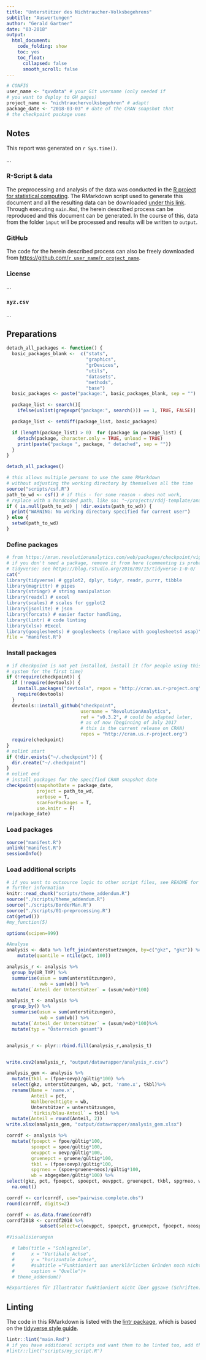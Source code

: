 ```yaml
---
title: "Unterstützer des Nichtraucher-Volksbegehrens"
subtitle: "Auswertungen"
author: "Gerald Gartner"
date: "03-2018"
output:
  html_document:
    code_folding: show
    toc: yes
    toc_float: 
      collapsed: false
      smooth_scroll: false
---
```



```r
# CONFIG
user_name <- "qvvdata" # your Git username (only needed if
# you want to deploy to GH pages)
project_name <- "nichtrauchervolksbegehren" # adapt!
package_date <- "2018-03-03" # date of the CRAN snapshot that
# the checkpoint package uses
```

## Notes

This report was generated on `r Sys.time()`.

...

### R-Script & data

The preprocessing and analysis of the data was conducted in the [R project for statistical computing](https://www.r-project.org/). The RMarkdown script used to generate this document and all the resulting data can be downloaded [under this link](http://`r user_name`.github.io/`r project_name`/rscript.zip). Through executing `main.Rmd`, the herein described process can be reproduced and this document can be generated. In the course of this, data from the folder `ìnput` will be processed and results will be written to `output`. 

### GitHub

The code for the herein described process can also be freely downloaded from [https://github.com/`r user_name`/`r project_name`](https://github.com/`r user_name`/`r project_name`). 


### License

...

### `xyz.csv` 

...

## Preparations

```r
detach_all_packages <- function() {
  basic_packages_blank <-  c("stats",
                             "graphics",
                             "grDevices",
                             "utils",
                             "datasets",
                             "methods",
                             "base")
  basic_packages <- paste("package:", basic_packages_blank, sep = "")

  package_list <- search()[
    ifelse(unlist(gregexpr("package:", search())) == 1, TRUE, FALSE)]

  package_list <- setdiff(package_list, basic_packages)

  if (length(package_list) > 0)  for (package in package_list) {
    detach(package, character.only = TRUE, unload = TRUE)
    print(paste("package ", package, " detached", sep = ""))
  }
}

detach_all_packages()

# this allows multiple persons to use the same RMarkdown
# without adjusting the working directory by themselves all the time
source("scripts/csf.R")
path_to_wd <- csf() # if this - for some reason - does not work, 
# replace with a hardcoded path, like so: "~/projects/rddj-template/analysis/"
if ( is.null(path_to_wd) | !dir.exists(path_to_wd)) {
  print("WARNING: No working directory specified for current user")
} else {
  setwd(path_to_wd)
}
```


### Define packages

```r
# from https://mran.revolutionanalytics.com/web/packages/checkpoint/vignettes/using-checkpoint-with-knitr.html
# if you don't need a package, remove it from here (commenting is probably not sufficient)
# tidyverse: see https://blog.rstudio.org/2016/09/15/tidyverse-1-0-0/
cat("
library(tidyverse) # ggplot2, dplyr, tidyr, readr, purrr, tibble
library(magrittr) # pipes
library(stringr) # string manipulation
library(readxl) # excel
library(scales) # scales for ggplot2
library(jsonlite) # json
library(forcats) # easier factor handling,
library(lintr) # code linting
library(xlsx) #Excel
library(googlesheets) # googlesheets (replace with googlesheets4 asap)",
file = "manifest.R")
```

### Install packages

```r
# if checkpoint is not yet installed, install it (for people using this
# system for the first time)
if (!require(checkpoint)) {
  if (!require(devtools)) {
    install.packages("devtools", repos = "http://cran.us.r-project.org")
    require(devtools)
  }
  devtools::install_github("checkpoint",
                           username = "RevolutionAnalytics",
                           ref = "v0.3.2", # could be adapted later,
                           # as of now (beginning of July 2017
                           # this is the current release on CRAN)
                           repos = "http://cran.us.r-project.org")
  require(checkpoint)
}
# nolint start
if (!dir.exists("~/.checkpoint")) {
  dir.create("~/.checkpoint")
}
# nolint end
# install packages for the specified CRAN snapshot date
checkpoint(snapshotDate = package_date,
           project = path_to_wd,
           verbose = T,
           scanForPackages = T,
           use.knitr = F)
rm(package_date)
```


### Load packages

```r
source("manifest.R")
unlink("manifest.R")
sessionInfo()
```

### Load additional scripts

```r
# if you want to outsource logic to other script files, see README for 
# further information
knitr::read_chunk("scripts/theme_addendum.R")
source("./scripts/theme_addendum.R")
source("./scripts/BorderMan.R")
source("./scripts/01-preprocessing.R")
cat(getwd())
#my_function(5)

```




```r
options(scipen=999)

#Analyse
analysis <- data %>% left_join(unterstuetzungen, by=c("gkz", "gkz")) %>%
    mutate(quantile = ntile(pct, 100))

analysis_r <- analysis %>%
  group_by(UR_TYP) %>%
  summarise(usum = sum(unterstützungen), 
            vwb = sum(wb)) %>%
  mutate(`Anteil der Unterstützer` = (usum/vwb)*100)

analysis_t <- analysis %>%
  group_by() %>%
  summarise(usum = sum(unterstützungen), 
            vwb = sum(wb)) %>%
  mutate(`Anteil der Unterstützer` = (usum/vwb)*100)%>%
  mutate(typ = "Österreich gesamt")


analysis_r <- plyr::rbind.fill(analysis_r,analysis_t)


write.csv2(analysis_r, "output/datawrapper/analysis_r.csv")

analysis_gem <- analysis %>%
  mutate(tkbl = (fpoe+oevp)/gültig*100) %>%
  select(gkz, unterstützungen, wb, pct, 'name.x', tkbl)%>%
  rename(Name = 'name.x', 
         Anteil = pct, 
         Wahlberechtigte = wb, 
         Unterstützer = unterstützungen, 
         `türkis/blau-Anteil` = tkbl) %>%
  mutate(Anteil = round(Anteil, 2))
write.xlsx(analysis_gem, "output/datawrapper/analysis_gem.xlsx")

```

```r
corrdf <- analysis %>%
  mutate(fpoepct = fpoe/gültig*100, 
         spoepct = spoe/gültig*100, 
         oevppct = oevp/gültig*100, 
         gruenepct = gruene/gültig*100, 
         tkbl = (fpoe+oevp)/gültig*100, 
         spgrneo = (spoe+gruene+neos)/gültig*100, 
         wb = abgegeben/gültig*100) %>%
select(gkz, pct, fpoepct, spoepct, oevppct, gruenepct, tkbl, spgrneo, wb) %>%
  na.omit()

corrdf <- cor(corrdf, use="pairwise.complete.obs")
round(corrdf, digits=2)

corrdf <- as.data.frame(corrdf)
corrdf2018 <- corrdf2018 %>%
            subset(select=c(oevppct, spoepct, gruenepct, fpoepct, neospct, sonstigepct))
```


```r
#Visualisierungen

  # labs(title = "Schlagzeile", 
  #      x = "Vertikale Achse", 
  #      y = "horizontale Achse",
  #      #subtitle ="Funktioniert aus unerklärlichen Gründen noch nicht", 
  #      caption = "Quelle")+
  # theme_addendum()

#Exportieren für Illustrator funktioniert nicht über ggsave (Schriften), sondern besser über Export des Plot-Viewers
```

## Linting

The code in this RMarkdown is listed with the [lintr package](https://github.com/jimhester/lintr), which is based on the  [tidyverse style guide](http://style.tidyverse.org/). 

```r
lintr::lint("main.Rmd")
# if you have additional scripts and want them to be linted too, add them here
#lintr::lint("scripts/my_script.R")
```


